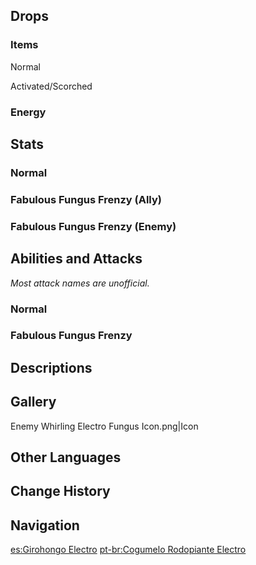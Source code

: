 {{Enemy Infobox
|image    = Enemy Whirling Electro Fungus.png
|dmgtype  = Physical
|dmgtype2 = Electro
|weakpoint = no
|family   = Mystical Beasts
|group    = Fungi
|type     = Common Enemies
}}
{{Enemy Intro|name='''Whirling Electro Fungi'''}}

==Drops==
===Items===
;Normal
{{Drops Table|type=Fungi (Small)}}

;Activated/Scorched
{{Drops Table|type=Fungi (Small, Activated)|notice=0}}

===Energy===
{{Energy Drops
|hp1   = 0
|p1    = 1
}}

==Stats==
===Normal===
{{Enemy Stats
|dendro_res  = 20%
|electro_res = 20%

|hp_ratio     = 1
|hp_type      = 2
|atk_ratio    = 1.8
|atk_type     = 2
}}

===Fabulous Fungus Frenzy (Ally)===
{{Enemy Stats
|hide_notes = 1

|dendro_res  = 20%
|electro_res = 20%

|hp_ratio  = 2
|hp_type   = 2
|atk_ratio = 4.32
|atk_type  = 2
}}

===Fabulous Fungus Frenzy (Enemy)===
{{Enemy Stats
|hide_notes = 1

|dendro_res  = 20%
|electro_res = 20%

|hp_ratio  = 1.6
|hp_type   = 2
|atk_ratio = 3.456
|atk_type  = 2
}}

==Abilities and Attacks==
''Most attack names are unofficial.''
===Normal===
{{Enemy Attacks
|name_1      = State Shift
|desc_1      = When hit by {{Electro}} or {{Pyro}} attacks, the Whirling Electro Fungus will enter an Activated or Scorched state respectively, gaining enhanced attacks. A Whirling Electro Fungus can only undergo state shift once.
* If the Whirling Electro Fungus is defeated while Activated or Scorched, it may drop {{Item|Inactivated Fungal Nucleus}}, {{Item|Dormant Fungal Nucleus}}, and {{Item|Robust Fungal Nucleus}}, while the drop rates for {{Item|Fungal Spores}}, {{Item|Luminescent Pollen}}, and {{Item|Crystalline Cyst Dust}} will greatly reduce.

|name_2      = Whirling Rush
|desc_2      = Rapidly spins while charging at the player, dealing '''60% ATK''' as {{Color|Electro DMG}}.
* '''Activated:''' Speed increased, this attack will be chained 3 times in a row.
* '''Scorched:''' Speed reduced, DMG increased to '''100% ATK''', knockback increased.
|file_2      = Whirling Electro Fungus Whirling Rush
|caption_2   = Normal
|file_2_2    = Whirling Electro Fungus Whirling Rush 2
|caption_2_2 = Activated
|file_2_3    = Whirling Electro Fungus Whirling Rush 3
|caption_2_3 = Scorched

|name_3      = Whirling Bump
|desc_3      = Rapidly spins before bumping into the player, dealing '''30% ATK''' as {{Color|Physical DMG}}.
* '''Scorched:''' DMG increased to '''60% ATK''', knockback increased.
}}

===Fabulous Fungus Frenzy===
<section begin="fff skills"/>
{{Enemy Attacks
|enemy       = Whirling Electro Fungus

|name_1      = Skill: Thunderous Cry
|desc_1      = Unleashes an Electro shockwave that deals '''100% ATK''' as {{Color|Electro DMG}} to nearby opponents, entering a temporary Activated state in the process. In this Activated state, its Thundering Lashes will have its DMG increased to '''203% ATK''' and attack more often.<br />''How can you spin around so fast without getting dizzy? Paimon really wants to know...''
|file_1      = Whirling Electro Fungus Thunderous Cry

|name_2      = Glaring Bolt
|desc_2      = Charges up Elemental energy and causes its next Thundering Lash to deal an additional '''10% ATK''' as {{Color|Electro DMG}}. Additionally, the first opponent hit by this Skill will have their DEF decreased by '''40%''' for '''6''' seconds.

|name_3      = Thundering Lashes
|desc_3      = Rushes at nearby opponents, swiveling around and performing another return slash after it hits and passes one target by, thus dealing 2 instances of '''62% ATK''' as {{Color|Electro DMG}}.
}}<!--
--><section end="fff skills"/>

==Descriptions==
{{Description|A spore organism of some intelligence. It possesses extreme adaptability.<br />Research has shown that this sort of fungal beast's internal electric current will change periodically. If further developed, perhaps this study may give rise to a wide range of uses...|[[Archive]]}}

==Gallery==
<gallery>
Enemy Whirling Electro Fungus Icon.png|Icon
</gallery>

==Other Languages==
{{Other Languages
|en      = Whirling Electro Fungus
|zhs     = 旋转雷蕈兽
|zhs_rm  = Xuánzhuǎn Léi Xùnshòu
|zht     = 旋轉雷蕈獸
|zht_rm  = Xuánzhuǎn Léi Xùnshòu
|zh_tl   = Spinning {{Lex|Electro|zh}} Fungus Beast
|ja      = グルグル雷キノコン
|ja_rm   = Guru-Guru Kaminari Kinokon{{Assumed}}
|ja_tl   = 
|ko      = 빙글 번개 버섯몬
|ko_rm   = Binggeul Beon'gae Beoseotmon
|ko_tl   = Rolling Lightning Mushroom Monster
|es      = Girohongo Electro
|es_tl   = Electro Spinning-shroom
|fr      = Fongus Électro tournoyant
|fr_tl   = Spinning Electro Fungus
|ru      = Кружащий Электро плесенник
|ru_tl   = Whirling Electro Molder
|th      = Whirling Electro Fungus
|vi      = Nấm Quỷ Xoay Tròn - Lôi
|vi_tl   = Spinning Demon Fungus - {{Lex|Electro|vi}}
|de      = {{sic|Wirlbelnde|hide=1}} Elektro-Pilzbestie
|de_tl   = Whirling Electro Fungus Beast
|id      = Whirling Electro Fungus
|pt      = Cogumelo Rodopiante Electro
|pt_tl   = Whirling Electro Mushroom
|tr      = Topaç Elektrik Mantarı
|tr_tl   = 
|it      = Miconoide vorticoso di Electro
|it_tl   = 
}}

==Change History==
{{Change History|3.0}}
<!--
==References==
{{Reflist}}-->

==Navigation==
{{Enemy Navbox|Common}}

[[es:Girohongo Electro]]
[[pt-br:Cogumelo Rodopiante Electro]]